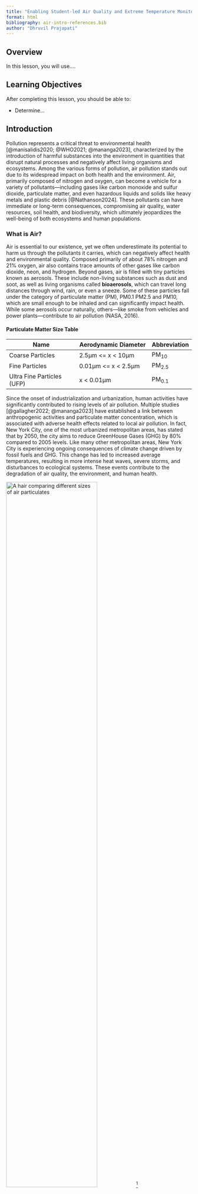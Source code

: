 ```yaml
---
title: "Enabling Student-led Air Quality and Extreme Temperature Monitoring in New York"
format: html
bibliography: air-intro-references.bib
author: "Dhruvil Prajapati"
---
```


## Overview

In this lesson, you will use....

## Learning Objectives

After completing this lesson, you should be able to:

-   Determine...

## Introduction

Pollution represents a critical threat to environmental health [@manisalidis2020; @WHO2021; @mananga2023], characterized by the introduction of harmful substances into the environment in quantities that disrupt natural processes and negatively affect living organisms and ecosystems. Among the various forms of pollution, air pollution stands out due to its widespread impact on both health and the environment. Air, primarily composed of nitrogen and oxygen, can become a vehicle for a variety of pollutants—including gases like carbon monoxide and sulfur dioxide, particulate matter, and even hazardous liquids and solids like heavy metals and plastic debris [@Nathanson2024]. These pollutants can have immediate or long-term consequences, compromising air quality, water resources, soil health, and biodiversity, which ultimately jeopardizes the well-being of both ecosystems and human populations.

### What is Air?

Air is essential to our existence, yet we often underestimate its potential to harm us through the pollutants it carries, which can negatively affect health and environmental quality. Composed primarily of about 78% nitrogen and 21% oxygen, air also contains trace amounts of other gases like carbon dioxide, neon, and hydrogen. Beyond gases, air is filled with tiny particles known as aerosols. These include non-living substances such as dust and soot, as well as living organisms called **bioaerosols**, which can travel long distances through wind, rain, or even a sneeze. Some of these particles fall under the category of particulate matter (PM), PM0.1 PM2.5 and PM10, which are small enough to be inhaled and can significantly impact health. While some aerosols occur naturally, others—like smoke from vehicles and power plants—contribute to air pollution (NASA, 2016).

#### Particulate Matter Size Table
| Name                      | Aerodynamic Diameter       | Abbreviation |
|---------------------------|----------------------------|--------------|
| Coarse Particles          | 2.5μm <= x < 10μm         | PM<sub>10</sub> |
| Fine Particles            | 0.01μm <= x < 2.5μm       | PM<sub>2.5</sub> |
| Ultra Fine Particles (UFP)| x < 0.01μm                | PM<sub>0.1</sub> |


Since the onset of industrialization and urbanization, human activities have significantly contributed to rising levels of air pollution. Multiple studies [@gallagher2022; @mananga2023] have established a link between anthropogenic activities and particulate matter concentration, which is associated with adverse health effects related to local air pollution. In fact, New York City, one of the most urbanized metropolitan areas, has stated that by 2050, the city aims to reduce GreenHouse Gases (GHG) by 80% compared to 2005 levels. Like many other metropolitan areas, New York City is experiencing ongoing consequences of climate change driven by fossil fuels and GHG. This change has led to increased average temperatures, resulting in more intense heat waves, severe storms, and disturbances to ecological systems. These events contribute to the degradation of air quality, the environment, and human health.

![A hair comparing different sizes of air particulates](https://www.epa.gov/sites/default/files/2016-09/pm2.5_scale_graphic-color_2.jpg){width="70%"}[^1]

[^1]: Source: [EPA Particulate Matter (PM) Basics](https://www.epa.gov/pm-pollution/particulate-matter-pm-basics)

### Local scale

However, the effects of air pollution and climate change are not felt equally in New York City; marginalized communities, often subjected to historical injustices like redlining, face heightened vulnerabilities. Redlining originated in the 1930s as a discriminatory practice where neighborhoods, primarily inhabited by Black families and other racial minorities, were marked in red on maps by government agencies and banks to indicate high-risk areas for mortgage lending [@hwajung2022].

The Home Owners’ Loan Corporation (HOLC) played a pivotal role in this process, assessing neighborhoods based on their perceived creditworthiness. Those deemed "undesirable" were systematically denied access to loans and investment, leading to disinvestment in these communities. The legacy of redlining has resulted in persistent socioeconomic inequalities, including limited access to quality housing, education, and healthcare, which continue to exacerbate vulnerabilities to environmental hazards, such as air pollution [@hwajung2022]. Understanding this historical context is essential for addressing the ongoing impacts of these injustices in cities like New York.

In ‘*The Effects of the Historical Practice of Residential Redlining in the United States on Recent Temporal Trends of Air Pollution Near New York City Schools*,’ the authors delve into the consequences of this discriminatory housing practice [@hwajung2022]. The researchers’ findings reveal that, while there has been a notable decrease in annual average air pollution across New York City, this reduction is not evenly distributed among neighborhoods. Schools located in historically redlined areas have experienced smaller decreases in air pollution compared to those in other neighborhoods. This disparity highlights the enduring impact of past discriminatory practices and underscores the importance of addressing historical inequities to improve air quality outcomes for all communities. Recognizing these differences is crucial in promoting social justice and ensuring equitable access to clean air for all residents, particularly vulnerable populations such as children attending schools near polluted areas.

Moreover, historically redlined neighborhoods and high-poverty areas often have a higher density of transportation routes [@kheirbek2016; @hwajung2022]. These routes are primarily used by trucks powered by fossil fuels, which emit greenhouse gasses, fine particulate matter, and other pollutants. These pollutants can infiltrate the human respiratory system through inhalation. Short-term exposure to air pollution, particularly particulate matter (PM), has been shown to cause respiratory issues such as coughing, wheezing, and shortness of breath, along with increased hospitalization rates [@mananga2023] . In contrast, long-term exposure is linked to more severe health problems, including cardiovascular diseases, chronic asthma, and higher mortality rates from cardiovascular conditions \[@debont2022\]. These health impacts disproportionately affect ethnic minorities living in these areas, highlighting the urgent need for targeted interventions to address these environmental injustices and protect vulnerable populations.

### Regional scale

While the challenges of air pollution and historical injustices in New York City are striking, they are reflective of broader trends seen across the United States. Many locations across the U.S. are grappling with devastating hurricanes, wildfires, unprecedented flooding, and droughts. The frequency and intensity of these events are increasing due to climate change [@rahman2022]. As these occurrences become more common, the concentration of particulate matter in the air rises, creating a lasting harmful environment. Researchers and practitioners utilize critical datasets such as the EPA’s Toxic Release Inventory (TRI): [EPA TRI Program](https://www.epa.gov/toxics-release-inventory-tri-program), the Integrated Compliance Information System for Air (ICIS-AIR): [ICIS-AIR](https://www.epa.gov/enviro/icis-air-overview), and the CDC’s PLACES health outcomes dataset ([CDC PLACES](https://www.cdc.gov/places/index.html)). By querying and retrieving data from these sources, users can process the information into usable formats, create visualizations, and conduct analyses, which you will do in subsequent lessons. Additionally, NASA’s Social Vulnerability Index (SVI): [NASA SVI](https://sedac.ciesin.columbia.edu/data/set/usgrid-us-social-vulnerability-index-rev01) can be employed to examine socioeconomic patterns across the United States and explore their correlations with public health outcomes.

Across various states, the impacts of climate change manifest in different but equally troubling ways. In California, wildfires and prolonged droughts highlight the intersection of environmental degradation and socioeconomic disparities, particularly affecting low-income agricultural communities in regions like the San Joaquin Valley [@yadav2023]. In Florida, coastal communities face the relentless threat of hurricanes, where storm surges and flooding disproportionately impact marginalized neighborhoods with inadequate infrastructure [@waddell2021]. Meanwhile, in Michigan, industrial pollution and aging infrastructure have led to significant air quality issues, particularly in cities like Flint, where the combined effects of environmental neglect and socioeconomic challenges exacerbate public health risks. These examples illustrate a nationwide pattern: while macro-level data may indicate overall trends, they often obscure the specific struggles of small, vulnerable communities. Elevated asthma rates among children living near industrial zones or the heightened risks faced by families in substandard housing reveal the urgent need for hyperlocal data that captures the unique conditions and needs of these populations. By amplifying these voices, we can better address environmental injustices and foster meaningful change in the ongoing conversation about climate change and public health.

## Global level

While the challenges of air pollution and its associated health impacts are evident in various states across the U.S., they are part of a broader global crisis that affects millions. Air pollution is a significant global threat , affecting both human health and environmental integrity. Responsible for an estimated 4.2 million premature deaths annually [@WHO2021], air pollution doesn’t respect borders or zip codes; its impact ripples across continents and infiltrates our everyday lives. Many people go about their day, often unaware that their cough may be linked to harmful air particles, believing the air they breathe is clean unless an advisory alert is issued.

This lack of awareness extends to the reality that natural disasters occurring far from home or excessive anthropogenic sources can also pollute the air we breathe, illustrating how air pollution transcends local boundaries and affects populations worldwide. In many **low- and middle-income countries (LMICs)**, air pollution poses a particularly acute threat to vulnerable populations. These communities, often located near industrial sites or high-traffic areas, face disproportionate exposure to toxic pollutants that can lead to chronic respiratory diseases, cardiovascular problems, and other serious health conditions.

Various natural and human-made sources contribute to air pollution, but anthropogenic emissions have become the primary driver, resulting in complex mixtures of pollutants that can harm human health, ecosystems, and the environment—even with brief exposures. The WHO estimates that children, the elderly, and those with pre-existing health conditions are at the greatest risk, highlighting the urgent need for targeted interventions [@WHO2021]. By focusing on the unique needs of these populations, we can develop more effective policies and programs to mitigate the health impacts of air pollution.

The relationship between air pollution and climate change further complicates the public health landscape. Many of the same activities that contribute to greenhouse gas emissions—such as burning fossil fuels and deforestation—also release harmful pollutants into the atmosphere. As climate change intensifies, phenomena like wildfires and heatwaves can worsen air quality, leading to increased respiratory ailments and hospitalizations. The interplay between air quality and climate change necessitates a dual approach to policy-making, where strategies to reduce emissions are integrated with efforts to improve public health outcomes. Addressing these interconnected challenges will require collaboration across various sectors, including health, environment, and transportation.

To effectively combat air pollution on a global scale, a multi-faceted strategy is essential. This strategy should include implementing stricter emissions standards and promoting clean energy solutions. Enhancing public awareness about the health risks associated with air pollution is also crucial. Furthermore, international cooperation is critical, as air quality issues do not adhere to national borders. Pollutants can travel long distances, impacting air quality in regions far from their source.

Data analysis plays a crucial role in understanding the complexities of air pollution and its socio-economic implications. Utilizing resources like NASA's socioeconomic and environmental data available via NASA’s Earthdata portal ([NASA Earthdata](https://earthdata.nasa.gov/)) allows researchers to compare relationships between levels of socioeconomic deprivation and air quality data on particulate matter (PM) across various international administrative areas.

By calculating and visualizing zonal statistics, statistical measures that summarize data values within specified geographic areas, for different countries, researchers can assess PM2.5 concentration levels in relation to socioeconomic factors. This analysis involves extracting relevant zonal statistics, such as mean and median PM2.5 levels, and creating visualizations like choropleth maps, which use color gradients to represent data values across geographic regions, helps highlight air quality disparities. Such studies underscore the importance of examining air quality in the context of socio-economic metrics, ultimately enhancing our understanding of environmental justice issues and informing targeted policy interventions.

Ultimately, recognizing that the health of our populations is intricately linked to the quality of our air is vital for developing sustainable solutions that protect public health and the environment. Air pollution is a multifaceted issue that operates on local, regional, national, and global scales, making it essential to monitor its effects across these levels. Local data empowers communities to tackle specific pollution sources and advocate for cleaner air, while regional assessments help address cross-boundary issues through collaborative policies. National monitoring informs regulatory frameworks and evaluates the effectiveness of air quality standards, while global cooperation is crucial for addressing transboundary pollution and aligning efforts with international climate agreements.

In conclusion, by prioritizing air quality monitoring across these scales, we gain a comprehensive understanding of its impact on health and the environment. This coordinated approach not only enhances public health outcomes but also promotes a sustainable future, ensuring that clean air is a shared right for all communities, regardless of their location. Moreover, the intersection of air pollution and climate change highlights the urgency of conducting rigorous research to inform effective policy responses. Open science research, in particular, plays a critical role in this effort by promoting transparency, collaboration, and accessibility of data. By sharing findings widely, researchers can accelerate the development of innovative solutions and strategies that address both pollution and climate change. Engaging diverse stakeholders in this research process fosters a more inclusive dialogue, ensuring that the voices of affected communities are heard. Ultimately, prioritizing open science in the study of air quality and climate will lead to more effective interventions and a healthier planet for future generations.

## Conclusion

Congratulations! You have now been introduced to the fundamentals of air pollution, its sources, and its impacts on health, the environment, and climate. This lesson explored how air pollution operates on multiple scales—local, regional, and global—and emphasized the importance of understanding its disproportionate effects on vulnerable populations. By learning about particulate matter, historical injustices like redlining, and the role of data in assessing air quality, you have taken the first step toward understanding the complexities of this critical issue.



## Lesson 2

Explore how the SOciel Vulnerability Index (SVI) highlights areas at greater risk for adverse health outcomes due to environmental hazards. This lesson will examine the connections between socioeconomic status, health disparities, and environmental injustice.

[Lesson 2: Exploring Air Quality, Social Vulnerability, and Health Outcomes in Metro Detroit](https://ciesin-geospatial.github.io/TOPSTSCHOOL-air-quality/m202-svi-tri-icis-places.html){.btn .btn-primary .btn role="button"}